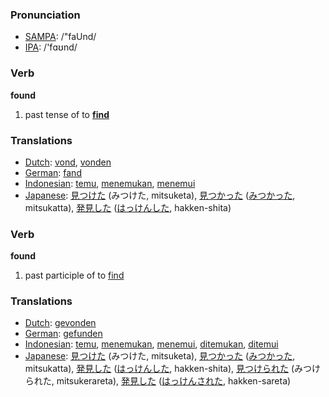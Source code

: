 === Pronunciation ===
*[[w:SAMPA|SAMPA]]: /"faUnd/
*[[w:IPA|IPA]]: /'fɑʊnd/

=== Verb ===

'''found'''

# past tense of to '''[[find]]'''

=== Translations ===
*[[Dutch]]: [[vond]], [[vonden]]
*[[German]]: [[fand]]
*[[Indonesian]]: [[temu]], [[temu|menemukan]], [[temu|menemui]]
*[[Japanese]]: [[見つけた]] (みつけた, mitsuketa), [[見つかった]] ([[みつかった]], mitsukatta), [[発見]]した ([[はっけん]]した, hakken-shita)

=== Verb ===

'''found'''

# past participle of to [[find]]

=== Translations ===
*[[Dutch]]: [[gevonden]]
*[[German]]: [[gefunden]] 
*[[Indonesian]]: [[temu]], [[temu|menemukan]], [[temu|menemui]], [[temu|ditemukan]], [[temu|ditemui]]
*[[Japanese]]: [[見つけた]] (みつけた, mitsuketa), [[見つかった]] ([[みつかった]], mitsukatta), [[発見]]した ([[はっけん]]した, hakken-shita), [[見つけられた]] (みつけられた, mitsukerareta), [[発見]]した ([[はっけん]]された, hakken-sareta)